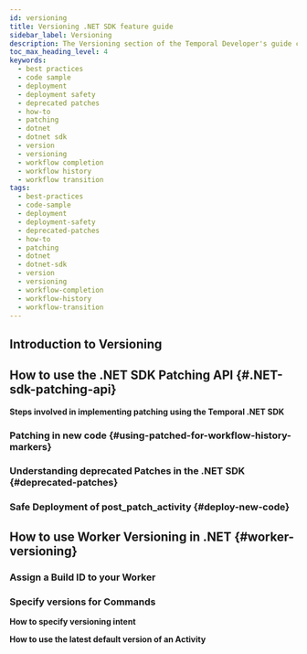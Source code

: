 ```yaml
---
id: versioning
title: Versioning .NET SDK feature guide
sidebar_label: Versioning
description: The Versioning section of the Temporal Developer's guide covers how to update Workflow Definitions without causing non-deterministic behavior in current long-running Workflows.
toc_max_heading_level: 4
keywords:
  - best practices
  - code sample
  - deployment
  - deployment safety
  - deprecated patches
  - how-to
  - patching
  - dotnet
  - dotnet sdk
  - version
  - versioning
  - workflow completion
  - workflow history
  - workflow transition
tags:
  - best-practices
  - code-sample
  - deployment
  - deployment-safety
  - deprecated-patches
  - how-to
  - patching
  - dotnet
  - dotnet-sdk
  - version
  - versioning
  - workflow-completion
  - workflow-history
  - workflow-transition
---
```


## Introduction to Versioning

## How to use the .NET SDK Patching API {#.NET-sdk-patching-api}

<!-- CONTENT-->

**Steps involved in implementing patching using the Temporal .NET SDK**

<!-- CONTENT AND CODE EXAMPLE-->

### Patching in new code {#using-patched-for-workflow-history-markers}

<!-- CONTENT AND CODE EXAMPLE-->

### Understanding deprecated Patches in the .NET SDK {#deprecated-patches}

<!-- CONTENT-->

### Safe Deployment of post_patch_activity {#deploy-new-code}

<!-- CONTENT-->

## How to use Worker Versioning in .NET {#worker-versioning}

<!-- CONTENT-->

### Assign a Build ID to your Worker

<!-- CONTENT-->

### Specify versions for Commands

**How to specify versioning intent**

<!-- CONTENT-->

**How to use the latest default version of an Activity**

<!-- CONTENT-->
